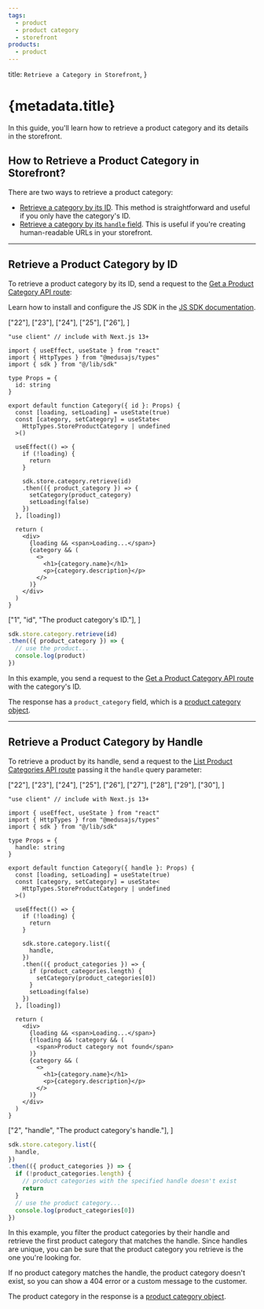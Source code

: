 ```yaml
---
tags:
  - product
  - product category
  - storefront
products:
  - product
---
```



  title: `Retrieve a Category in Storefront`,
}

# {metadata.title}

In this guide, you'll learn how to retrieve a product category and its details in the storefront.

## How to Retrieve a Product Category in Storefront?

There are two ways to retrieve a product category:

- [Retrieve a category by its ID](#retrieve-a-product-category-by-id). This method is straightforward and useful if you only have the category's ID.
- [Retrieve a category by its `handle` field](#retrieve-a-product-category-by-handle). This is useful if you're creating human-readable URLs in your storefront.

---

## Retrieve a Product Category by ID

To retrieve a product category by its ID, send a request to the [Get a Product Category API route](!api!/store#product-categories_getproductcategoriesid):

<Note title="Tip">

Learn how to install and configure the JS SDK in the [JS SDK documentation](../../../../js-sdk/page.mdx).

</Note>

<CodeTabs group="store-request">
  <CodeTab label="React" value="react">

  ["22"], ["23"], ["24"],
  ["25"], ["26"],
]

  ```tsx highlights={highlights}
  "use client" // include with Next.js 13+

  import { useEffect, useState } from "react"
  import { HttpTypes } from "@medusajs/types"
  import { sdk } from "@/lib/sdk"

  type Props = {
    id: string
  }

  export default function Category({ id }: Props) {
    const [loading, setLoading] = useState(true)
    const [category, setCategory] = useState<
      HttpTypes.StoreProductCategory | undefined
    >()

    useEffect(() => {
      if (!loading) {
        return 
      }

      sdk.store.category.retrieve(id)
      .then(({ product_category }) => {
        setCategory(product_category)
        setLoading(false)
      })
    }, [loading])

    return (
      <div>
        {loading && <span>Loading...</span>}
        {category && (
          <>
            <h1>{category.name}</h1>
            <p>{category.description}</p>
          </>
        )}
      </div>
    )
  }
  ```

  </CodeTab>
  <CodeTab label="JS SDK" value="js-sdk">

  ["1", "id", "The product category's ID."],
]

  ```ts highlights={fetchHighlights}
  sdk.store.category.retrieve(id)
  .then(({ product_category }) => {
    // use the product...
    console.log(product)
  })
  ```

  </CodeTab>
</CodeTabs>

In this example, you send a request to the [Get a Product Category API route](!api!/store#product-categories_getproductcategoriesid) with the category's ID.

The response has a `product_category` field, which is a [product category object](!api!/store/#product-categories_productcategory_schema).

---

## Retrieve a Product Category by Handle

To retrieve a product by its handle, send a request to the [List Product Categories API route](!api!/store#product-categories_getproductcategories) passing it the `handle` query parameter:

<CodeTabs group="store-request">
  <CodeTab label="React" value="react">

  ["22"], ["23"], ["24"],
  ["25"], ["26"], ["27"], ["28"],
  ["29"], ["30"],
]

  ```tsx highlights={handleHighlights}
  "use client" // include with Next.js 13+

  import { useEffect, useState } from "react"
  import { HttpTypes } from "@medusajs/types"
  import { sdk } from "@/lib/sdk"

  type Props = {
    handle: string
  }

  export default function Category({ handle }: Props) {
    const [loading, setLoading] = useState(true)
    const [category, setCategory] = useState<
      HttpTypes.StoreProductCategory | undefined
    >()

    useEffect(() => {
      if (!loading) {
        return 
      }

      sdk.store.category.list({
        handle,
      })
      .then(({ product_categories }) => {
        if (product_categories.length) {
          setCategory(product_categories[0])
        }
        setLoading(false)
      })
    }, [loading])

    return (
      <div>
        {loading && <span>Loading...</span>}
        {!loading && !category && (
          <span>Product category not found</span>
        )}
        {category && (
          <>
            <h1>{category.name}</h1>
            <p>{category.description}</p>
          </>
        )}
      </div>
    )
  }
  ```

  </CodeTab>
  <CodeTab label="JS SDK" value="js-sdk">

  ["2", "handle", "The product category's handle."],
]

  ```ts highlights={handleFetchHighlights}
  sdk.store.category.list({
    handle,
  })
  .then(({ product_categories }) => {
    if (!product_categories.length) {
      // product categories with the specified handle doesn't exist
      return
    }
    // use the product category...
    console.log(product_categories[0])
  })
  ```

  </CodeTab>
</CodeTabs>

In this example, you filter the product categories by their handle and retrieve the first product category that matches the handle. Since handles are unique, you can be sure that the product category you retrieve is the one you're looking for.

If no product category matches the handle, the product category doesn't exist, so you can show a 404 error or a custom message to the customer.

The product category in the response is a [product category object](!api!/store/#product-categories_productcategory_schema).

